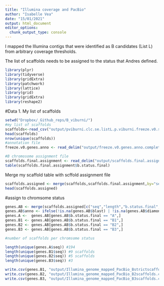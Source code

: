 ```yaml
---
title: "Illumina coverage and PacBio"
author: "Isabelle Vea"
date: "15/01/2021"
output: html_document
editor_options: 
  chunk_output_type: console
---
```


I mapped the Illumina contigs that were identified as B candidates (List L) from arbitrary coverage thresholds.

The list of scaffolds needs to be assigned to the status that Andres defined.

```r
library(plyr)
library(tidyverse)
library(gridExtra)
library(patchwork)
library(lattice)
library(grid)
library(gridExtra)
library(reshape2)


```
#Data
1. My list of scaffolds
```r
setwd("Dropbox/_Github_reps/B_viburni/")
#my list of scaffolds
scaffolds<-read_csv("output/pviburni.clc.se.listL.p.viburni.freeze.v0.scaffolds.csv")
head(scaffolds)
nrow(unique(scaffolds))
#annotation file
freeze.v0.genes.anno <- read_delim("output/freeze.v0.genes.anno.complete.csv",",", escape_double = FALSE, col_names = T,trim_ws = TRUE)

#B chromosome assignment file
scaffolds.final.assignment <- read_delim("output/scaffolds.final.assignment.csv",",", escape_double = FALSE, col_names = T,trim_ws = TRUE)
table(scaffolds.final.assignment$b.status.final)

```

Merge my scaffold table with scffold assignment file

```r
scaffolds.assigned <- merge(scaffolds,scaffolds.final.assignment,by="seq")
head(scaffolds.assigned)
```


#assign to chromsome status
```r

genes.AB <- merge(scaffolds.assigned[c("seq","length","b.status.final","cov.04v13","b.status","b.status.asn","b.status.kmer")],freeze.v0.genes.anno,by="seq")
genes.AB$anno <- ifelse(!is.na(genes.AB$blast) | !is.na(genes.AB$diamond) | !is.na(genes.AB$pfam_acc) | !is.na(genes.AB$ipr_acc) | !is.na(genes.AB$GO),"Y","N")
genes.A <-  genes.AB[genes.AB$b.status.final == "A",]
genes.B1 <- genes.AB[genes.AB$b.status.final == "B1",]
genes.B2 <- genes.AB[genes.AB$b.status.final == "B2",]
genes.B3 <- genes.AB[genes.AB$b.status.final == "B3",]
```

```r
#number of scaffolds per chromsome status

length(unique(genes.A$seq)) #194
length(unique(genes.B1$seq)) #9 scaffolds
length(unique(genes.B2$seq)) #5 scaffolds
length(unique(genes.B3$seq)) #3

write.csv(genes.B1, "output/Illumina_genome_mapped_PacBio_Bstrictscaffolds.csv")
write.csv(genes.B2, "output/Illumina_genome_mapped_PacBio_B2scaffolds.csv")
write.csv(genes.B3, "output/Illumina_genome_mapped_PacBio_B3scaffolds.csv")


```